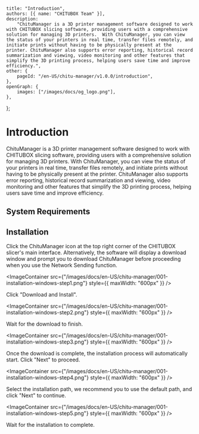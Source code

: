 
	title: "Introduction",
	authors: [{ name: "CHITUBOX Team" }],
	description:
		"ChituManager is a 3D printer management software designed to work with CHITUBOX slicing software, providing users with a comprehensive solution for managing 3D printers.  With ChituManager, you can view the status of your printers in real time, transfer files remotely, and initiate prints without having to be physically present at the printer. ChituManager also supports error reporting, historical record summarization and viewing, video monitoring and other features that simplify the 3D printing process, helping users save time and improve efficiency.",
	other: {
		pageId: "/en-US/chitu-manager/v1.0.0/introduction",
	},
	openGraph: {
		images: ["/images/docs/og_logo.png"],
	},
};

# Introduction

ChituManager is a 3D printer management software designed to work with CHITUBOX slicing software, providing users with a comprehensive solution for managing 3D printers.  With ChituManager, you can view the status of your printers in real time, transfer files remotely, and initiate prints without having to be physically present at the printer. ChituManager also supports error reporting, historical record summarization and viewing, video monitoring and other features that simplify the 3D printing process, helping users save time and improve efficiency.

## System Requirements

<ManagerRequirements />

## Installation

Click the ChituManager icon at the top right corner of the CHITUBOX slicer's main interface. Alternatively, the software will display a download window and prompt you to download ChituManager before proceeding when you use the Network Sending function.

<ImageContainer
	src={"/images/docs/en-US/chitu-manager/001-installation-windows-step1.png"}
	style={{ maxWidth: "600px" }}
/>

Click "Download and Install".

<ImageContainer
	src={"/images/docs/en-US/chitu-manager/001-installation-windows-step2.png"}
	style={{ maxWidth: "600px" }}
/>

Wait for the download to finish.

<ImageContainer
	src={"/images/docs/en-US/chitu-manager/001-installation-windows-step3.png"}
	style={{ maxWidth: "600px" }}
/>

Once the download is complete, the installation process will automatically start. Click "Next" to proceed.

<ImageContainer
	src={"/images/docs/en-US/chitu-manager/001-installation-windows-step4.png"}
	style={{ maxWidth: "600px" }}
/>

Select the installation path, we recommend you to use the default path, and click "Next" to continue.

<ImageContainer
	src={"/images/docs/en-US/chitu-manager/001-installation-windows-step5.png"}
	style={{ maxWidth: "600px" }}
/>

Wait for the installation to complete.
